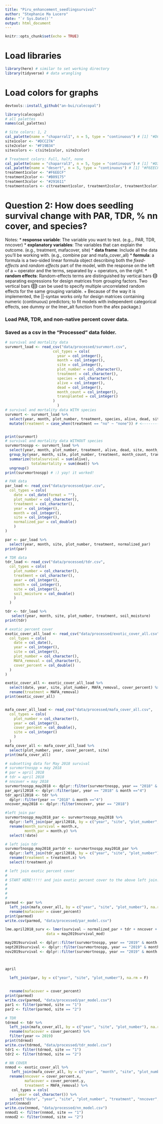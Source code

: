 ```yaml
---
title: "Piru_enhancement_seedlingsurvival"
author: "Stephanie Ma Lucero"
date: "`r Sys.Date()`"
output: html_document
---
```



```r
knitr::opts_chunk$set(echo = TRUE)
```

# Load libraries

```r
library(here) # similar to set working directory
library(tidyverse) # data wrangling
```

# Load colors for graphs

```r
devtools::install_github("an-bui/calecopal")

library(calecopal)
# all palettes
names(cal_palettes)

# Site colors: 1, 2 
cal_palette(name = "chaparral1", n = 5, type = "continuous") # [1] "#DCC27A" "#F19B34"
site1color <- "#DCC27A"
site2color <- "#F19B34"
sitecolors <- c(site1color, site2color)

# Treatment colors: Full, half, none 
cal_palette(name = "chaparral3", n = 5, type = "continuous") # [1] "#D3E3CA", "#92A587", "#2F3525"
cal_palette(name = "desert", n = 5, type = "continuous") # [1] "#F6EECF", "#B09175", "#291611"
treatment1color <- "#F6EECF"
treatment2color <- "#B09175"
treatment3color <- "#291611"
treatmentcolors <- c(treatment1color, treatment2color, treatment3color)

```

# Question 2: How does seedling survival change with PAR, TDR, % nn cover, and species?

Notes:
* __response variable__: The variable you want to test. (e.g.,. PAR, TDR, nncover)
* __explanatory variables__: The variables that can explain the outcome. (e.g., treatment, mafacover, site)
* __data frame__: Include all the data you'll be working with. (e.g., combine par and mafa_cover_all)
* __formula__: a formula is a two-sided linear formula object describing both the _fixed-effects_ and _random effects_ part of the model, with the response on the left of a ~ operator and the terms, separated by + operators, on the right. 
* __random effects__: Random-effects terms are distinguished by vertical bars __(|)__ separating expressions for design matrices from grouping factors. Two vertical bars __(||)__ can be used to specify multiple uncorrelated random effects for the same grouping variable. 
  + Because of the way it is implemented, the ||-syntax works only for design matrices containing numeric (continuous) predictors; to fit models with independent categorical effects, see dummy or the lmer_alt function from the afex package.)
  
  

### Load PAR, TDR, and non-native percent cover data.

### Saved as a csv in the "Processed" data folder.
```r

# survival and mortality data
survmort_load <- read_csv("data/processed/survmort.csv",
                      col_types = cols(
                        year = col_integer(),
                        month = col_integer(), 
                        site = col_integer(),
                        plot_number = col_character(), 
                        treatment = col_character(),
                        species = col_character(), 
                        alive = col_integer(),
                        dead = col_integer(), 
                        month_count = col_integer(),
                        transplanted = col_integer()
                      )
                        )
# survival and mortality data WITH species
survmort <- survmort_load %>% 
  select(year, month, plot_number, treatment, species, alive, dead, site, month_count, transplanted) %>% 
  mutate(treatment = case_when(treatment == "no" ~ "none")) # <----------- HOW DO YOU RENAME "NO" TO "NONE"? Stephanie's fix - omit "treatment" in left-join


print(survmort)
# survival and mortality data WITHOUT species
survmortnospp <- survmort_load %>% 
  select(year, month, plot_number, treatment, alive, dead, site, month_count, transplanted) %>% 
  group_by(year, month, site, plot_number, treatment, month_count, transplanted) %>% 
  summarize(totalsurvival = sum(alive), 
            totalmortality = sum(dead)) %>% 
  ungroup()
print(survmortnospp) # :) yay! it worked!

# PAR data
par_load <- read_csv("data/processed/par.csv",
  col_types = cols(
    date = col_date(format = ""),
    plot_number = col_character(),
    treatment = col_character(),
    year = col_integer(),
    month = col_integer(),
    site = col_integer(),
    normalized_par = col_double()
    )
)

par <- par_load %>% 
  select(year, month, site, plot_number, treatment, normalized_par)
print(par)

# TDR data
tdr_load <- read_csv("data/processed/tdr.csv",
  col_types = cols(
    plot_number = col_character(),
    treatment = col_character(),
    year = col_integer(),
    month = col_integer(),
    site = col_integer(),
    soil_moisture = col_double()
    )
  )

tdr <- tdr_load %>% 
   select(year, month, site, plot_number, treatment, soil_moisture)
print(tdr)  

# exotic percent cover
exotic_cover_all_load <- read_csv("data/processed/exotic_cover_all.csv",
  col_types = cols(
    date = col_date(),
    year = col_integer(),
    site = col_integer(),
    plot_number = col_character(),
    MAFA_removal = col_character(),
    cover_percent = col_double()
  )
)

exotic_cover_all <- exotic_cover_all_load %>% 
  select(date, year, site, plot_number, MAFA_removal, cover_percent) %>% 
  rename(treatment = MAFA_removal)
print(exotic_cover_all)


mafa_cover_all_load <- read_csv("data/processed/mafa_cover_all.csv",
  col_types = cols(
    plot_number = col_character(),
    year = col_integer(),
    cover_percent = col_double(),
    site = col_integer()
    )
  )
mafa_cover_all <- mafa_cover_all_load %>% 
  select(plot_number, year, cover_percent, site) 
print(mafa_cover_all)

```
  
```r

# subsetting data for May 2018 survival
# survmortnospp = may 2018
# par = april 2018
# tdr = april 2018
# nncover = may 2018
survmortnospp_may2018 <- dplyr::filter(survmortnospp, year == "2018" & month =="5")
par_april2018 <- dplyr::filter(par, year == "2018" & month =="4")
tdr_april2018 <- tdr %>% 
  dplyr::filter(year == "2018" & month =="4")
nncover_may2018 <- dplyr::filter(nncover, year == "2018")

#left join par
survmortnospp_may2018_par <- survmortnospp_may2018 %>% 
  dplyr::left_join(par_april2018, by = c("year", "site", "plot_number", "treatment"), na.rm = F) %>% 
  rename(month_survival = month.x, 
         month_par = month.y) %>% 
  select(!date)

# left join tdr
survmortnospp_may2018_partdr <- survmortnospp_may2018_par %>% 
  dplyr::left_join(tdr_april2018, by = c("year", "site", "plot_number"), na.rm = F) %>% 
  rename(treatment = treatment.x) %>% 
  select(!treatment.y)

# left join exotic percent cover
# 
# START HERE!!!!! and join exotic percent cover to the above left join. yayayayayayay!!!!!!
# 
# 
# 
# 
parmod <- par %>%
  left_join(mafa_cover_all, by = c("year", "site", "plot_number"), na.rm = F) %>% 
  rename(mafacover = cover_percent)
print(parmod)
write.csv(parmod, "data/processed/par_model.csv")

lme.april2018_surv <- lmer(survival ~ normalized_par + tdr + nncover + site  + (1|date) +(1|plot_number),
                   data = may2019survival_mod)

may2019survival <- dplyr::filter(survmortnospp, year == "2019" & month =="5")
sept2019survival <- dplyr::filter(survmortnospp, year == "2019" & month =="9")
nov2019survival <- dplyr::filter(survmortnospp, year == "2019" & month =="11")



april


```
```r
  left_join(par, by = c("year", "site", "plot_number"), na.rm = F) 
  
  
  rename(mafacover = cover_percent)
print(parmod)
write.csv(parmod, "data/processed/par_model.csv")
par1 <- filter(parmod, site == "1")
par2 <- filter(parmod, site == "2")

# TDR
tdrmod <- tdr %>% 
  left_join(mafa_cover_all, by = c("year", "site", "plot_number"), na.rm = F) %>% 
  rename(mafacover = cover_percent) %>% 
  filter(year <= 2019)
print(tdrmod)
write.csv(tdrmod, "data/processed/tdr_model.csv")
tdr1 <- filter(tdrmod, site == "1")
tdr2 <- filter(tdrmod, site == "2")

# NN COVER
nnmod <- exotic_cover_all %>% 
   left_join(mafa_cover_all, by = c("year", "month", "site", "plot_number"), na.rm = F) %>% 
  rename(nncover = cover_percent.x,
         mafacover = cover_percent.y, 
         treatment = MAFA_removal) %>% 
   col_types = cols(
      year = col_character()) %>% 
  select("date", "year", "site", "plot_number", "treatment", "nncover", "mafacover")
print(nnmod)
write.csv(nnmod, "data/processed/nn_model.csv")
nnmod1 <- filter(nnmod, site == "1")
nnmod2 <- filter(nnmod, site == "2")
```
  
  